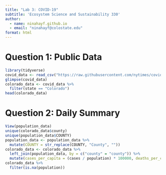 ```yaml
---
title: "Lab 3: COVID-19"
subtitle: 'Ecosystem Science and Sustainability 330'
author: 
  - name: ninahayf.github.io
  - email: "ninahayf@colostate.edu"
format: html
---
```

# Question 1: Public Data
```r
library(tidyverse)
covid_data <- read_csv("https://raw.githubusercontent.com/nytimes/covid-19-data/master/us-counties.csv")
glimpse(covid_data)
colorado_data <- covid_data %>%
  filter(state == "Colorado")
head(colorado_data)
```

# Question 2: Daily Summary
```r
View(population_data)
unique(colorado_data$county)
unique(population_data$COUNTY)
population_data <- population_data %>%
  mutate(COUNTY = str_replace(COUNTY, "County", ""))
colorado_data <- colorado_data %>%
  left_join(population_data, by = c("county" = "county")) %>%
  mutate(cases_per_capita = (cases / population) * 100000, deaths_per_capita = (deaths / population) * 100000)
colorado_data %>%
  filter(is.na(population))
```

